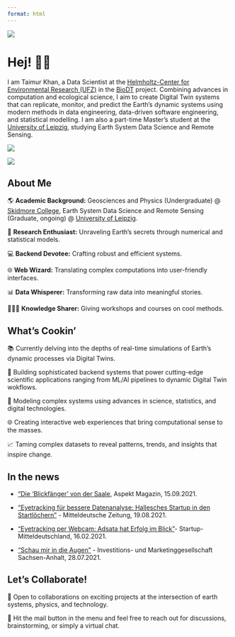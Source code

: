 ```yaml
---
format: html
---
```

::: {layout="[21,79]" .profile-header}

![](images/taimur.jpeg){.profile-pic}

# Hej! 👋🏽 
I am Taimur Khan, a Data Scientist at the [Helmholtz-Center for Environmental Research (UFZ)](https://www.ufz.de/index.php?en=33573) in the [BioDT](https://biodt.eu) project. Combining advances in computation and ecological science, I aim to create Digital Twin systems that can replicate, monitor, and predict the Earth's dynamic systems using modern methods in data engineering, data-driven software engineering, and statistical modelling. I am also a part-time Master's student at the [University of Leipzig](https://www.uni-leipzig.de/studium/vor-dem-studium/studienangebot/studiengang/course/show/earth-system-data-science-and-remote-sensing-m-sc), studying Earth System Data Science and Remote Sensing. 

:::

 <a href="https://www.linkedin.com/in/taimur-h-khan/">
    <img src="https://img.shields.io/badge/linkedin-%230077B5.svg?&style=for-the-badge&logo=linkedin&logoColor=white" />
  </a>
 
  <a href="https://github.com/thisistaimur">
    <img src="https://img.shields.io/badge/github-%23121011.svg?style=for-the-badge&logo=github&logoColor=white)" />
  </a>

## About Me

🌎 **Academic Background:** Geosciences and Physics (Undergraduate) @ [Skidmore College](https://www.skidmore.edu), Earth System Data Science and Remote Sensing (Graduate, ongoing) @ [University of Leipzig](https://www.uni-leipzig.de).

🔬 **Research Enthusiast:** Unraveling Earth's secrets through numerical and statistical models.

💻 **Backend Devotee:** Crafting robust and efficient systems.

🌐 **Web Wizard:** Translating complex computations into user-friendly interfaces.

📊 **Data Whisperer:** Transforming raw data into meaningful stories.

👨🏻‍🏫 **Knowledge Sharer:** Giving workshops and courses on cool methods.

## What's Cookin'

📚 Currently delving into the depths of real-time simulations of Earth's dynamic processes via Digital Twins.

🔧 Building sophisticated backend systems that power cutting-edge scientific applications ranging from ML/AI pipelines to dynamic Digital Twin wokflows.

🧮 Modeling complex systems using advances in science, statistics, and digital technologies.

🌐 Creating interactive web experiences that bring computational sense to the masses.

📈 Taming complex datasets to reveal patterns, trends, and insights that inspire change.

## In the news

- ["Die 'Blickfänger' von der Saale](https://issuu.com/aspekt-magazin/docs/aspekt_09_2021_es/s/13541949), Aspekt Magazin, 15.09.2021.
  
- [“Eyetracking für bessere Datenanalyse: Hallesches Startup in den Startlöchern”](https://www.mz.de/lokal/halle-saale/eyetracking-fur-bessere-datenanalyse-hallesches-startup-in-den-startlochern-1708417) - Mitteldeutsche Zeitung, 19.08.2021.


- [“Eyetracking per Webcam: Adsata hat Erfolg im Blick”](https://startup-mitteldeutschland.de/adsata-eyetracking-per-webcam/)-  Startup-Mitteldeutschland, 16.02.2021.


- [“Schau mir in die Augen”](https://www.investieren-in-sachsen-anhalt.de/report-invest/schau-mir-in-die-augen) - Investitions- und Marketinggesellschaft Sachsen-Anhalt, 28.07.2021.



## Let's Collaborate!

🌱 Open to collaborations on exciting projects at the intersection of earth systems, physics, and technology.

💬 Hit the mail button in the menu and feel free to reach out for discussions, brainstorming, or simply a virtual chat.

 
